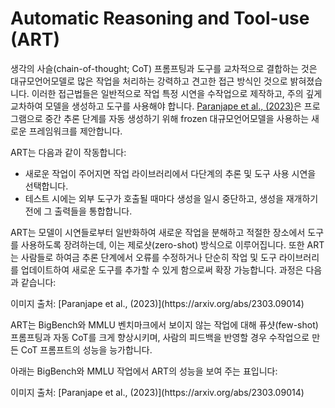 # Automatic Reasoning and Tool-use (ART)


생각의 사슬(chain-of-thought; CoT) 프롬프팅과 도구를 교차적으로 결합하는 것은 대규모언어모델로 많은 작업을 처리하는 강력하고 견고한 접근 방식인 것으로 밝혀졌습니다. 이러한 접근법들은 일반적으로 작업 특정 시연을 수작업으로 제작하고, 주의 깊게 교차하여 모델을 생성하고 도구를 사용해야 합니다. [Paranjape et al., (2023)](https://arxiv.org/abs/2303.09014)은 프로그램으로 중간 추론 단계를 자동 생성하기 위해 frozen 대규모언어모델을 사용하는 새로운 프레임워크를 제안합니다.

ART는 다음과 같이 작동합니다:
- 새로운 작업이 주어지면 작업 라이브러리에서 다단계의 추론 및 도구 사용 시연을 선택합니다.
- 테스트 시에는 외부 도구가 호출될 때마다 생성을 일시 중단하고, 생성을 재개하기 전에 그 출력들을 통합합니다.

ART는 모델이 시연들로부터 일반화하여 새로운 작업을 분해하고 적절한 장소에서 도구를 사용하도록 
장려하는데, 이는 제로샷(zero-shot) 방식으로 이루어집니다. 또한 ART는 사람들로 하여금 추론 단계에서 오류를 수정하거나 단순히 작업 및 도구 라이브러리를 업데이트하여 새로운 도구를 추가할 수 있게 함으로써 확장 가능합니다. 과정은 다음과 같습니다:

<Screenshot src={ART} alt="ART" />
이미지 출처: [Paranjape et al., (2023)](https://arxiv.org/abs/2303.09014)

ART는 BigBench와 MMLU 벤치마크에서 보이지 않는 작업에 대해 퓨샷(few-shot) 프롬프팅과 자동 CoT를 크게 향상시키며, 사람의 피드백을 반영할 경우 수작업으로 만든 CoT 프롬프트의 성능을 능가합니다.

아래는 BigBench와 MMLU 작업에서 ART의 성능을 보여 주는 표입니다:

<Screenshot src={ART2} alt="ART2" />
이미지 출처: [Paranjape et al., (2023)](https://arxiv.org/abs/2303.09014)